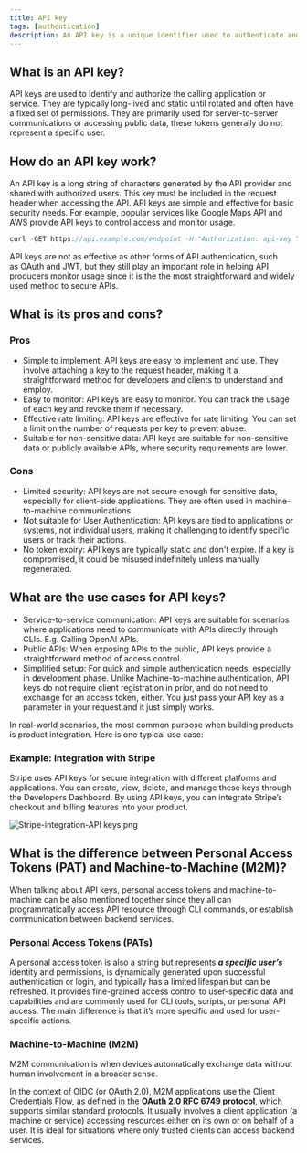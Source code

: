 ```yaml
---
title: API key
tags: [authentication]
description: An API key is a unique identifier used to authenticate and authorize a client when accessing an API. It serves as a secret token included in API requests to verify the client’s identity and allow access to specific resources or services. API keys are typically used in server-to-server communications or when accessing public data.
---
```


## What is an API key?

API keys are used to identify and authorize the calling application or service. They are typically long-lived and static until rotated and often have a fixed set of permissions. They are primarily used for server-to-server communications or accessing public data, these tokens generally do not represent a specific user.

## How do an API key work?

An API key is a long string of characters generated by the API provider and shared with authorized users. This key must be included in the request header when accessing the API. API keys are simple and effective for basic security needs. For example, popular services like Google Maps API and AWS provide API keys to control access and monitor usage.

```java
curl -GET https://api.example.com/endpoint -H "Authorization: api-key YOUR_API_KEY"
```

API keys are not as effective as other forms of API authentication, such as OAuth and JWT, but they still play an important role in helping API producers monitor usage since it is the the most straightforward and widely used method to secure APIs.

## What is its pros and cons?

### Pros

- Simple to implement: API keys are easy to implement and use. They involve attaching a key to the request header, making it a straightforward method for developers and clients to understand and employ.
- Easy to monitor: API keys are easy to monitor. You can track the usage of each key and revoke them if necessary.
- Effective rate limiting: API keys are effective for rate limiting. You can set a limit on the number of requests per key to prevent abuse.
- Suitable for non-sensitive data: API keys are suitable for non-sensitive data or publicly available APIs, where security requirements are lower.

### Cons

- Limited security: API keys are not secure enough for sensitive data, especially for client-side applications. They are often used in machine-to-machine communications.
- Not suitable for User Authentication: API keys are tied to applications or systems, not individual users, making it challenging to identify specific users or track their actions.
- No token expiry: API keys are typically static and don't expire. If a key is compromised, it could be misused indefinitely unless manually regenerated.

## What are the use cases for API keys?

- Service-to-service communication: API keys are suitable for scenarios where applications need to communicate with APIs directly through CLIs. E.g. Calling OpenAI APIs.
- Public APIs: When exposing APIs to the public, API keys provide a straightforward method of access control.
- Simplified setup: For quick and simple authentication needs, especially in development phase. Unlike Machine-to-machine authentication, API keys do not require client registration in prior, and do not need to exchange for an access token, either. You just pass your API key as a parameter in your request and it just simply works.

In real-world scenarios, the most common purpose when building products is product integration. Here is one typical use case:

### Example: Integration with Stripe

Stripe uses API keys for secure integration with different platforms and applications. You can create, view, delete, and manage these keys through the Developers Dashboard. By using API keys, you can integrate Stripe’s checkout and billing features into your product.

![Stripe-integration-API keys.png](https://uploads.strapi.logto.io/Stripe_integration_API_keys_cb6a2bc679.png)

## What is the difference between Personal Access Tokens (PAT) and Machine-to-Machine (M2M)?

When talking about API keys, personal access tokens and machine-to-machine can be also mentioned together since they all can programmatically access API resource through CLI commands, or establish communication between backend services.

### Personal Access Tokens (PATs)

A personal access token is also a string but represents ***a specific user’s*** identity and permissions, is dynamically generated upon successful authentication or login, and typically has a limited lifespan but can be refreshed. It provides fine-grained access control to user-specific data and capabilities and are commonly used for CLI tools, scripts, or personal API access. The main difference is that it’s more specific and used for user-specific actions.

### Machine-to-Machine (M2M)

M2M communication is when devices automatically exchange data without human involvement in a broader sense.

In the context of OIDC (or OAuth 2.0), M2M applications use the Client Credentials Flow, as defined in the [**OAuth 2.0 RFC 6749 protocol**](https://datatracker.ietf.org/doc/html/rfc6749), which supports similar standard protocols. It usually involves a client application (a machine or service) accessing resources either on its own or on behalf of a user. It is ideal for situations where only trusted clients can access backend services. 
